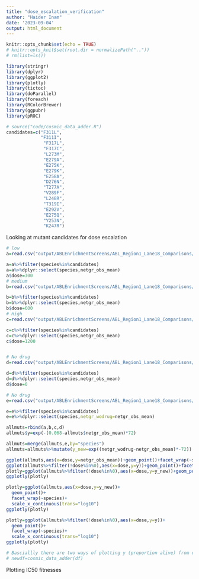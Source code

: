 ```yaml
---
title: "dose_escalation_verification"
author: "Haider Inam"
date: '2023-09-04'
output: html_document
---
```


```r
knitr::opts_chunk$set(echo = TRUE)
# knitr::opts_knit$set(root.dir = normalizePath(".."))
# rm(list=ls())

library(stringr)
library(dplyr)
library(ggplot2)
library(plotly)
library(tictoc)
library(doParallel)
library(foreach)
library(RColorBrewer)
library(ggpubr)
library(pROC)

```

```r
# source("code/cosmic_data_adder.R")
candidates=c("F311L",
             "F311I",
              "F317L",
              "F317C",
              "L273M",
              "E279A",
              "E275K",
              "E279K",
              "E258A",
              "D276N",
              "T277A",
              "V289F",
              "L248R",
              "T319I",
              "E292V",
              "E275Q",
              "Y253N",
              "K247R")
```

Looking at mutant candidates for dose escalation
```r
  
# low
a=read.csv("output/ABLEnrichmentScreens/ABL_Region1_Lane18_Comparisons/cross-replicate/baf3_Imat_low_rep1vsrep2_ft/screen_comparison_baf3_Imat_low_rep1vsrep2_ft.csv",header = T,stringsAsFactors = F)

a=a%>%filter(species%in%candidates)
a=a%>%dplyr::select(species,netgr_obs_mean)
a$dose=300
# medium
b=read.csv("output/ABLEnrichmentScreens/ABL_Region1_Lane18_Comparisons/cross-replicate/baf3_Imat_medium_rep1vsrep2_ft/screen_comparison_baf3_Imat_medium_rep1vsrep2_ft.csv",header = T,stringsAsFactors = F)

b=b%>%filter(species%in%candidates)
b=b%>%dplyr::select(species,netgr_obs_mean)
b$dose=600
# High
c=read.csv("output/ABLEnrichmentScreens/ABL_Region1_Lane18_Comparisons/cross-replicate/baf3_Imat_high_rep1vsrep2_ft/screen_comparison_baf3_Imat_high_rep1vsrep2_ft.csv",header = T,stringsAsFactors = F)

c=c%>%filter(species%in%candidates)
c=c%>%dplyr::select(species,netgr_obs_mean)
c$dose=1200


# No drug
d=read.csv("output/ABLEnrichmentScreens/ABL_Region1_Lane18_Comparisons/cross-replicate/baf3_IL3_rep1vsrep2_ft/screen_comparison_baf3_IL3_low_rep1vsrep2_ft.csv",header = T,stringsAsFactors = F)

d=d%>%filter(species%in%candidates)
d=d%>%dplyr::select(species,netgr_obs_mean)
d$dose=0

# No drug
e=read.csv("output/ABLEnrichmentScreens/ABL_Region1_Lane18_Comparisons/cross-replicate/baf3_IL3_rep1vsrep2_ft/screen_comparison_baf3_IL3_low_rep1vsrep2_ft.csv",header = T,stringsAsFactors = F)

e=e%>%filter(species%in%candidates)
e=e%>%dplyr::select(species,netgr_wodrug=netgr_obs_mean)

allmuts=rbind(a,b,c,d)
allmuts$y=exp(-(0.068-allmuts$netgr_obs_mean)*72)

allmuts=merge(allmuts,e,by="species")
allmuts=allmuts%>%mutate(y_new=exp((netgr_wodrug-netgr_obs_mean)*-72))

ggplot(allmuts,aes(x=dose,y=netgr_obs_mean))+geom_point()+facet_wrap(~species)
ggplot(allmuts%>%filter(!dose%in%0),aes(x=dose,y=y))+geom_point()+facet_wrap(~species)
plotly=ggplot(allmuts%>%filter(!dose%in%0),aes(x=dose,y=y_new))+geom_point()+facet_wrap(~species)
ggplotly(plotly)

plotly=ggplot(allmuts,aes(x=dose,y=y_new))+
  geom_point()+
  facet_wrap(~species)+
  scale_x_continuous(trans="log10")
ggplotly(plotly)

plotly=ggplot(allmuts%>%filter(!dose%in%0),aes(x=dose,y=y))+
  geom_point()+
  facet_wrap(~species)+
  scale_x_continuous(trans="log10")
ggplotly(plotly)

# Basciallly there are two ways of plotting y (proportion alive) from our screens. One is to assume the same fitness without drug for all mutants, another is to assume fitness without drug that are different for all mutants.
# newdf=cosmic_data_adder(df)
```

Plotting IC50 fitnesses
```r

```

